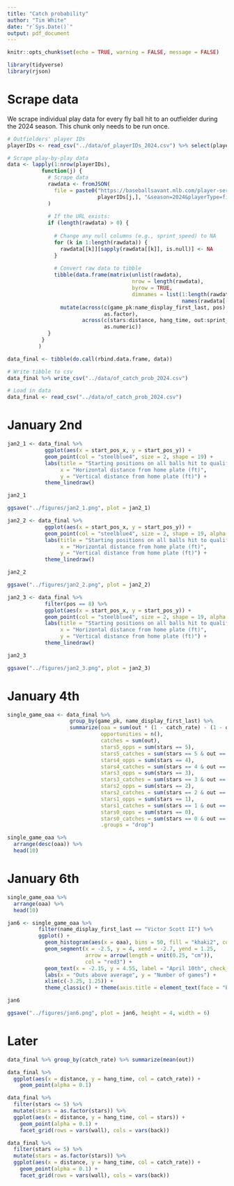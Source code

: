 ```yaml
---
title: "Catch probability"
author: "Tim White"
date: "r`Sys.Date()`"
output: pdf_document
---
```


```r
knitr::opts_chunk$set(echo = TRUE, warning = FALSE, message = FALSE)
```


```r
library(tidyverse)
library(rjson)
```



# Scrape data

We scrape individual play data for every fly ball hit to an outfielder during the 2024 season. This chunk only needs to be run once.
```r
# Outfielders' player IDs
playerIDs <- read_csv("../data/of_playerIDs_2024.csv") %>% select(player_id)

# Scrape play-by-play data
data <- lapply(1:nrow(playerIDs),
           function(j) {
             # Scrape data
             rawdata <- fromJSON(
               file = paste0("https://baseballsavant.mlb.com/player-services/range?playerId=",
                             playerIDs[j,], "&season=2024&playerType=fielder"), simplify = TRUE
             )
             
             # If the URL exists:
             if (length(rawdata) > 0) {
               
               # Change any null columns (e.g., sprint_speed) to NA
               for (k in 1:length(rawdata)) {
                 rawdata[[k]][sapply(rawdata[[k]], is.null)] <- NA
               }
               
               # Convert raw data to tibble
               tibble(data.frame(matrix(unlist(rawdata),
                                        nrow = length(rawdata), 
                                        byrow = TRUE,
                                        dimnames = list(1:length(rawdata),
                                                        names(rawdata[[1]]))))) %>%
                 mutate(across(c(game_pk:name_display_first_last, pos),
                               as.factor),
                        across(c(stars:distance, hang_time, out:sprint_speed),
                               as.numeric))
             }
           }
          )

data_final <- tibble(do.call(rbind.data.frame, data))

# Write tibble to csv
data_final %>% write_csv("../data/of_catch_prob_2024.csv")
```

```r
# Load in data
data_final <- read_csv("../data/of_catch_prob_2024.csv")
```



\newpage

# January 2nd

```r
jan2_1 <- data_final %>%
            ggplot(aes(x = start_pos_x, y = start_pos_y)) +
            geom_point(col = "steelblue4", size = 2, shape = 19) +
            labs(title = "Starting positions on all balls hit to qualified OFs in 2024",
                 x = "Horizontal distance from home plate (ft)",
                 y = "Vertical distance from home plate (ft)") +
            theme_linedraw()

jan2_1

ggsave("../figures/jan2_1.png", plot = jan2_1)
```

```r
jan2_2 <- data_final %>%
            ggplot(aes(x = start_pos_x, y = start_pos_y)) +
            geom_point(col = "steelblue4", size = 2, shape = 19, alpha = 0.025) +
            labs(title = "Starting positions on all balls hit to qualified OFs in 2024",
                 x = "Horizontal distance from home plate (ft)",
                 y = "Vertical distance from home plate (ft)") +
            theme_linedraw()

jan2_2

ggsave("../figures/jan2_2.png", plot = jan2_2)
```

```r
jan2_3 <- data_final %>%
            filter(pos == 8) %>%
            ggplot(aes(x = start_pos_x, y = start_pos_y)) +
            geom_point(col = "steelblue4", size = 2, shape = 19, alpha = 0.05) +
            labs(title = "Starting positions on all balls hit to qualified CFs in 2024",
                 x = "Horizontal distance from home plate (ft)",
                 y = "Vertical distance from home plate (ft)") +
            theme_linedraw()

jan2_3

ggsave("../figures/jan2_3.png", plot = jan2_3)
```



\newpage

# January 4th

```r
single_game_oaa <- data_final %>%
                    group_by(game_pk, name_display_first_last) %>%
                    summarize(oaa = sum(out * (1 - catch_rate) - (1 - out) * catch_rate),
                              opportunities = n(),
                              catches = sum(out),
                              stars5_opps = sum(stars == 5),
                              stars5_catches = sum(stars == 5 & out == 1),
                              stars4_opps = sum(stars == 4),
                              stars4_catches = sum(stars == 4 & out == 1),
                              stars3_opps = sum(stars == 3),
                              stars3_catches = sum(stars == 3 & out == 1),
                              stars2_opps = sum(stars == 2),
                              stars2_catches = sum(stars == 2 & out == 1),
                              stars1_opps = sum(stars == 1),
                              stars1_catches = sum(stars == 1 & out == 1),
                              stars0_opps = sum(stars == 0),
                              stars0_catches = sum(stars == 0 & out == 1),
                              .groups = "drop")
```

```r
single_game_oaa %>%
  arrange(desc(oaa)) %>%
  head(10)
```



\newpage

# January 6th

```r
single_game_oaa %>%
  arrange(oaa) %>%
  head(10)
```

```r
jan6 <- single_game_oaa %>%
          filter(name_display_first_last == "Victor Scott II") %>%
          ggplot() +
            geom_histogram(aes(x = oaa), bins = 50, fill = "khaki2", col = "khaki4") +
            geom_segment(x = -2.5, y = 4, xend = -2.7, yend = 1.25,
                         arrow = arrow(length = unit(0.25, "cm")),
                         col = "red3") +
            geom_text(x = -2.15, y = 4.55, label = "April 10th", check_overlap = TRUE, fontface = "bold") +
            labs(x = "Outs above average", y = "Number of games") +
            xlim(c(-3.25, 1.25)) +
            theme_classic() + theme(axis.title = element_text(face = "bold"))

jan6

ggsave("../figures/jan6.png", plot = jan6, height = 4, width = 6)
```



\newpage

# Later

```r
data_final %>% group_by(catch_rate) %>% summarize(mean(out))
```

```r
data_final %>%
  ggplot(aes(x = distance, y = hang_time, col = catch_rate)) +
    geom_point(alpha = 0.1)
```

```r
data_final %>%
  filter(stars <= 5) %>%
  mutate(stars = as.factor(stars)) %>%
  ggplot(aes(x = distance, y = hang_time, col = stars)) +
    geom_point(alpha = 0.1) +
    facet_grid(rows = vars(wall), cols = vars(back))

data_final %>%
  filter(stars <= 5) %>%
  mutate(stars = as.factor(stars)) %>%
  ggplot(aes(x = distance, y = hang_time, col = catch_rate)) +
    geom_point(alpha = 0.1) +
    facet_grid(rows = vars(wall), cols = vars(back))
```




